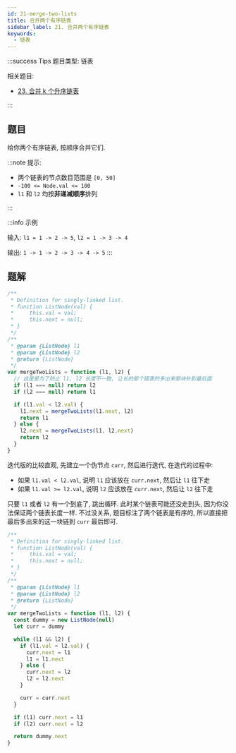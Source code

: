 ```yaml
---
id: 21-merge-two-lists
title: 合并两个有序链表
sidebar_label: 21. 合并两个有序链表
keywords:
  - 链表
---
```


:::success Tips
题目类型: 链表

相关题目:

- [23. 合并 k 个升序链表](/leetcode/hard/23-merge-k-lists)

:::

## 题目

给你两个有序链表, 按顺序合并它们.

:::note 提示:

- 两个链表的节点数目范围是 `[0, 50]`
- `-100 <= Node.val <= 100`
- `l1` 和 `l2` 均按**非递减顺序**排列

:::

:::info 示例

输入: `l1 = 1 -> 2 -> 5`, `l2 = 1 -> 3 -> 4`

输出: `1 -> 1 -> 2 -> 3 -> 4 -> 5`
:::

## 题解


<Tabs>
  <TabItem value="JavaScript - 递归版" label="JavaScript - 递归版">

```ts
/**
 * Definition for singly-linked list.
 * function ListNode(val) {
 *     this.val = val;
 *     this.next = null;
 * }
 */
/**
 * @param {ListNode} l1
 * @param {ListNode} l2
 * @return {ListNode}
 */
var mergeTwoLists = function (l1, l2) {
  // 这是是为了防止 l1, l2 长度不一致, 让长的那个链表的多出来那块补到最后面
  if (l1 === null) return l2
  if (l2 === null) return l1

  if (l1.val < l2.val) {
    l1.next = mergeTwoLists(l1.next, l2)
    return l1
  } else {
    l2.next = mergeTwoLists(l1, l2.next)
    return l2
  }
}
```

</TabItem>
<TabItem value="JavaScript - 迭代版" label="JavaScript - 迭代版" default>

迭代版的比较直观, 先建立一个伪节点 `curr`, 然后进行迭代, 在迭代的过程中:

- 如果 `l1.val < l2.val`, 说明 `l1` 应该放在 `curr.next`, 然后让 `l1` 往下走
- 如果 `l1.val >= l2.val`, 说明 `l2` 应该放在 `curr.next`, 然后让 `l2` 往下走

只要 `l1` 或者 `l2` 有一个到底了, 跳出循环. 此时某个链表可能还没走到头, 因为你没法保证两个链表长度一样. 不过没关系, 题目标注了两个链表是有序的, 所以直接把最后多出来的这一块链到 `curr` 最后即可.

```ts
/**
 * Definition for singly-linked list.
 * function ListNode(val) {
 *     this.val = val;
 *     this.next = null;
 * }
 */
/**
 * @param {ListNode} l1
 * @param {ListNode} l2
 * @return {ListNode}
 */
var mergeTwoLists = function (l1, l2) {
  const dummy = new ListNode(null)
  let curr = dummy

  while (l1 && l2) {
    if (l1.val < l2.val) {
      curr.next = l1
      l1 = l1.next
    } else {
      curr.next = l2
      l2 = l2.next
    }

    curr = curr.next
  }

  if (l1) curr.next = l1
  if (l2) curr.next = l2

  return dummy.next
}
```

</TabItem>
</Tabs>
